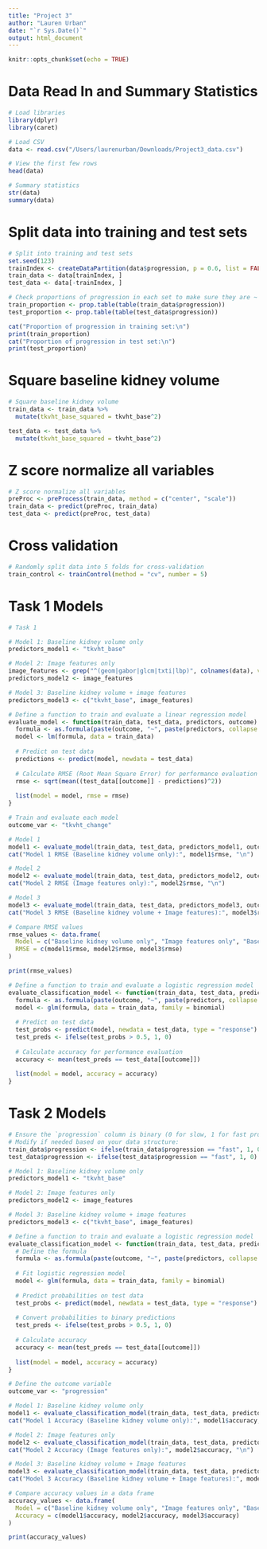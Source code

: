 ```yaml
---
title: "Project 3"
author: "Lauren Urban"
date: "`r Sys.Date()`"
output: html_document
---
```


```r
knitr::opts_chunk$set(echo = TRUE)
```

# Data Read In and Summary Statistics
```r

# Load libraries
library(dplyr)
library(caret)

# Load CSV 
data <- read.csv("/Users/laurenurban/Downloads/Project3_data.csv")

# View the first few rows 
head(data)

# Summary statistics
str(data)
summary(data)
```
# Split data into training and test sets
```r
# Split into training and test sets
set.seed(123)  
trainIndex <- createDataPartition(data$progression, p = 0.6, list = FALSE)
train_data <- data[trainIndex, ]
test_data <- data[-trainIndex, ]

# Check proportions of progression in each set to make sure they are ~ equal
train_proportion <- prop.table(table(train_data$progression))
test_proportion <- prop.table(table(test_data$progression))

cat("Proportion of progression in training set:\n")
print(train_proportion)
cat("Proportion of progression in test set:\n")
print(test_proportion)
```

# Square baseline kidney volume
```r

# Square baseline kidney volume 
train_data <- train_data %>%
  mutate(tkvht_base_squared = tkvht_base^2)

test_data <- test_data %>%
  mutate(tkvht_base_squared = tkvht_base^2)
```

# Z score normalize all variables
```r

# Z score normalize all variables
preProc <- preProcess(train_data, method = c("center", "scale"))
train_data <- predict(preProc, train_data)
test_data <- predict(preProc, test_data)
```

# Cross validation 
```r

# Randomly split data into 5 folds for cross-validation
train_control <- trainControl(method = "cv", number = 5)
```

# Task 1 Models
```r
# Task 1

# Model 1: Baseline kidney volume only
predictors_model1 <- "tkvht_base"

# Model 2: Image features only
image_features <- grep("^(geom|gabor|glcm|txti|lbp)", colnames(data), value = TRUE)
predictors_model2 <- image_features

# Model 3: Baseline kidney volume + image features
predictors_model3 <- c("tkvht_base", image_features)

# Define a function to train and evaluate a linear regression model
evaluate_model <- function(train_data, test_data, predictors, outcome) {
  formula <- as.formula(paste(outcome, "~", paste(predictors, collapse = " + ")))
  model <- lm(formula, data = train_data)
  
  # Predict on test data
  predictions <- predict(model, newdata = test_data)
  
  # Calculate RMSE (Root Mean Square Error) for performance evaluation
  rmse <- sqrt(mean((test_data[[outcome]] - predictions)^2))
  
  list(model = model, rmse = rmse)
}

# Train and evaluate each model
outcome_var <- "tkvht_change"

# Model 1
model1 <- evaluate_model(train_data, test_data, predictors_model1, outcome_var)
cat("Model 1 RMSE (Baseline kidney volume only):", model1$rmse, "\n")

# Model 2
model2 <- evaluate_model(train_data, test_data, predictors_model2, outcome_var)
cat("Model 2 RMSE (Image features only):", model2$rmse, "\n")

# Model 3
model3 <- evaluate_model(train_data, test_data, predictors_model3, outcome_var)
cat("Model 3 RMSE (Baseline kidney volume + Image features):", model3$rmse, "\n")

# Compare RMSE values
rmse_values <- data.frame(
  Model = c("Baseline kidney volume only", "Image features only", "Baseline + Image features"),
  RMSE = c(model1$rmse, model2$rmse, model3$rmse)
)

print(rmse_values)

# Define a function to train and evaluate a logistic regression model
evaluate_classification_model <- function(train_data, test_data, predictors, outcome) {
  formula <- as.formula(paste(outcome, "~", paste(predictors, collapse = " + ")))
  model <- glm(formula, data = train_data, family = binomial)
  
  # Predict on test data
  test_probs <- predict(model, newdata = test_data, type = "response")
  test_preds <- ifelse(test_probs > 0.5, 1, 0)
  
  # Calculate accuracy for performance evaluation
  accuracy <- mean(test_preds == test_data[[outcome]])
  
  list(model = model, accuracy = accuracy)
}
```
# Task 2 Models
```r
# Ensure the `progression` column is binary (0 for slow, 1 for fast progression)
# Modify if needed based on your data structure:
train_data$progression <- ifelse(train_data$progression == "fast", 1, 0)
test_data$progression <- ifelse(test_data$progression == "fast", 1, 0)

# Model 1: Baseline kidney volume only
predictors_model1 <- "tkvht_base"

# Model 2: Image features only
predictors_model2 <- image_features

# Model 3: Baseline kidney volume + image features
predictors_model3 <- c("tkvht_base", image_features)

# Define a function to train and evaluate a logistic regression model
evaluate_classification_model <- function(train_data, test_data, predictors, outcome) {
  # Define the formula
  formula <- as.formula(paste(outcome, "~", paste(predictors, collapse = " + ")))
  
  # Fit logistic regression model
  model <- glm(formula, data = train_data, family = binomial)
  
  # Predict probabilities on test data
  test_probs <- predict(model, newdata = test_data, type = "response")
  
  # Convert probabilities to binary predictions
  test_preds <- ifelse(test_probs > 0.5, 1, 0)
  
  # Calculate accuracy
  accuracy <- mean(test_preds == test_data[[outcome]])
  
  list(model = model, accuracy = accuracy)
}

# Define the outcome variable
outcome_var <- "progression"

# Model 1: Baseline kidney volume only
model1 <- evaluate_classification_model(train_data, test_data, predictors_model1, outcome_var)
cat("Model 1 Accuracy (Baseline kidney volume only):", model1$accuracy, "\n")

# Model 2: Image features only
model2 <- evaluate_classification_model(train_data, test_data, predictors_model2, outcome_var)
cat("Model 2 Accuracy (Image features only):", model2$accuracy, "\n")

# Model 3: Baseline kidney volume + Image features
model3 <- evaluate_classification_model(train_data, test_data, predictors_model3, outcome_var)
cat("Model 3 Accuracy (Baseline kidney volume + Image features):", model3$accuracy, "\n")

# Compare accuracy values in a data frame
accuracy_values <- data.frame(
  Model = c("Baseline kidney volume only", "Image features only", "Baseline + Image features"),
  Accuracy = c(model1$accuracy, model2$accuracy, model3$accuracy)
)

print(accuracy_values)
```
